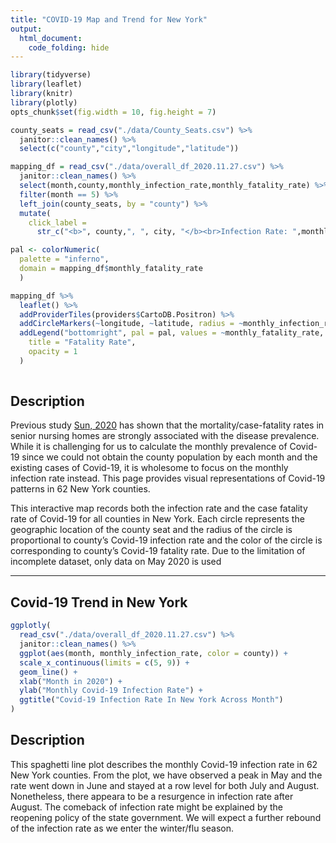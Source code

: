 ```yaml
---
title: "COVID-19 Map and Trend for New York"
output:
  html_document:
    code_folding: hide
---
```


```r
library(tidyverse)
library(leaflet)
library(knitr)
library(plotly)
opts_chunk$set(fig.width = 10, fig.height = 7)
```

```r
county_seats = read_csv("./data/County_Seats.csv") %>%
  janitor::clean_names() %>%
  select(c("county","city","longitude","latitude"))

mapping_df = read_csv("./data/overall_df_2020.11.27.csv") %>%
  janitor::clean_names() %>%
  select(month,county,monthly_infection_rate,monthly_fatality_rate) %>%
  filter(month == 5) %>%
  left_join(county_seats, by = "county") %>%
  mutate(
    click_label = 
      str_c("<b>", county,", ", city, "</b><br>Infection Rate: ",monthly_infection_rate, "</b><br>Fatality Rate: ", monthly_fatality_rate)) 

pal <- colorNumeric(
  palette = "inferno",
  domain = mapping_df$monthly_fatality_rate
  )

mapping_df %>%
  leaflet() %>% 
  addProviderTiles(providers$CartoDB.Positron) %>% 
  addCircleMarkers(~longitude, ~latitude, radius = ~monthly_infection_rate*100, stroke = FALSE, fillOpacity = 0.5, color = ~pal(monthly_fatality_rate), popup = ~click_label) %>%
  addLegend("bottomright", pal = pal, values = ~monthly_fatality_rate,
    title = "Fatality Rate",
    opacity = 1
  )
  
```

## Description

Previous study [Sun, 2020](https://www.jamda.com/article/S1525-8610(20)30736-2/fulltext#%20) has shown that the mortality/case-fatality rates in senior nursing homes are strongly associated with the disease prevalence. While it is challenging for us to calculate the monthly prevalence of Covid-19 since we could not obtain the county population by each month and the existing cases of Covid-19, it is wholesome to focus on the monthly infection rate instead. This page provides visual representations of Covid-19 patterns in 62 New York counties. 

This interactive map records both the infection rate and the case fatality rate of Covid-19 for all counties in New York. Each circle represents the geographic location of the county seat and the radius of the circle is proportional to county's Covid-19 infection rate and the color of the circle is corresponding to county's Covid-19 fatality rate. Due to the limitation of incomplete dataset, only data on May 2020 is used

-------------------

## Covid-19 Trend in New York

```r
ggplotly(
  read_csv("./data/overall_df_2020.11.27.csv") %>%
  janitor::clean_names() %>%
  ggplot(aes(month, monthly_infection_rate, color = county)) +
  scale_x_continuous(limits = c(5, 9)) + 
  geom_line() +
  xlab("Month in 2020") +
  ylab("Monthly Covid-19 Infection Rate") +
  ggtitle("Covid-19 Infection Rate In New York Across Month")
)
```

## Description

This spaghetti line plot describes the monthly Covid-19 infection rate in 62 New York counties. From the plot, we have observed a peak in May and the rate went down in June and stayed at a row level for both July and August. Nonetheless, there appeara to be a resurgence in infection rate after August. The comeback of infection rate might be explained by the reopening policy of the state government. We will expect a further rebound of the infection rate as we enter the winter/flu season. 

